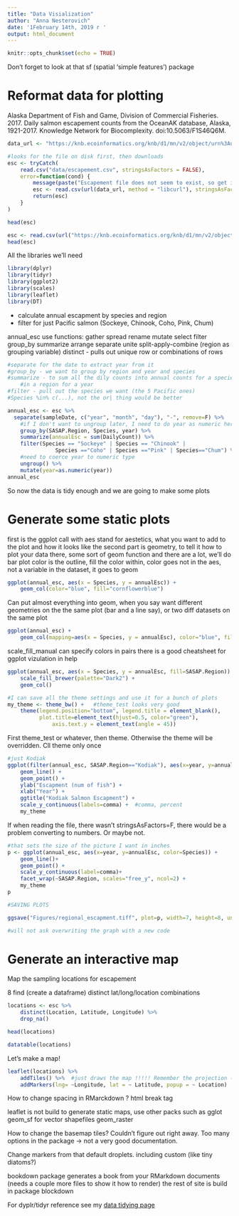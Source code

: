 ```yaml
---
title: "Data Visialization"
author: "Anna Nesterovich"
date: '1February 14th, 2019 г '
output: html_document
---
```


```r
knitr::opts_chunk$set(echo = TRUE)
```

Don't forget to look at that sf (spatial 'simple features') package

# Reformat data for plotting 

Alaska Department of Fish and Game, Division of Commercial Fisheries. 2017. Daily salmon escapement counts from the OceanAK database, Alaska, 1921-2017. Knowledge Network for Biocomplexity. doi:10.5063/F1S46Q6M.

```r
data_url <- "https://knb.ecoinformatics.org/knb/d1/mn/v2/object/urn%3Auuid%3Af119a05b-bbe7-4aea-93c6-85434dcb1c5e"

#looks for the file on disk first, then downloads
esc <- tryCatch(
    read.csv("data/escapement.csv", stringsAsFactors = FALSE),
    error=function(cond) {
        message(paste("Escapement file does not seem to exist, so get it from the KNB."))
        esc <- read.csv(url(data_url, method = "libcurl"), stringsAsFactors = FALSE)
        return(esc)
    }
)

head(esc)
```

```r
esc <- read.csv(url("https://knb.ecoinformatics.org/knb/d1/mn/v2/object/urn%3Auuid%3Af119a05b-bbe7-4aea-93c6-85434dcb1c5e", method="libcurl"), stringsAsFactors=F)
head(esc)
```

All the libraries we'll need 
```r
library(dplyr)
library(tidyr)
library(ggplot2)
library(scales)
library(leaflet)
library(DT)
```


* calculate annual escapment by species and region
* filter for just Pacific salmon (Sockeye, Chinook, Coho, Pink, Chum)

annual_esc
use functions:
gather
spread
rename
mutate
select
filter
group_by
summarize
arrange
separate
unite
split-apply-combine (region as grouping variable)
distinct - pulls out unique row or combinations of rows

```r
#separate for the date to extract year from it
#group_by - we want to group by region and year and species
#summarize - to sum all the dily counts into annual counts for a species
    #in a region for a year
#filter - pull out the species we want (the 5 Pacific ones)
#Species %in% c(...), not the or| thing would be better

annual_esc <- esc %>% 
  separate(sampleDate, c("year", "month", "day"), "-", remove=F) %>% 
    #if I don't want to ungroup later, I need to do year as numeric here
    group_by(SASAP.Region, Species, year) %>% 
    summarize(annualEsc = sum(DailyCount)) %>% 
    filter(Species == "Sockeye" | Species == "Chinook" |
               Species =="Coho" | Species =="Pink" | Species=="Chum") %>% 
    #need to coerce year to numeric type
    ungroup() %>% 
    mutate(year=as.numeric(year))
annual_esc

```

So now the data is tidy enough and we are going to make some plots

# Generate some static plots
first is the ggplot call with aes stand for aestetics, what you want to add to the plot and how it looks like
the second part is geometry, to tell it how to plot your data there, some sort of geom function and there are a lot, we'll do bar plot
color is the outline, fill the color within, color goes not in the aes, not a variable in the dataset, it goes to geom
```r
ggplot(annual_esc, aes(x = Species, y = annualEsc)) +
    geom_col(color="blue", fill="cornflowerblue")
```

Can put almost everything into geom, when you say want different geometries on the the same plot (bar and a line say), or two diff datasets on the same plot
```r
ggplot(annual_esc) +
    geom_col(mapping=aes(x = Species, y = annualEsc), color="blue", fill="cornflowerblue")
```
scale_fill_manual can specify colors in pairs
there is a good cheatsheet for ggplot vizulation in help
```r
ggplot(annual_esc, aes(x = Species, y = annualEsc, fill=SASAP.Region)) +
    scale_fill_brewer(palette="Dark2") +
    geom_col()
```

```r
#I can save all the theme settings and use it for a bunch of plots
my_theme <- theme_bw() +   #theme_test looks very good
    theme(legend.position="bottom", legend.title = element_blank(),
          plot.title=element_text(hjust=0.5, color="green"),
              axis.text.y = element_text(angle = 45))
```
First theme_test or whatever, then theme. Otherwise the theme will be overridden. Cll theme only once

```r
#just Kodiak
ggplot(filter(annual_esc, SASAP.Region=="Kodiak"), aes(x=year, y=annualEsc, color=Species)) +
    geom_line() +
    geom_point() +
    ylab("Escapment (num of fish") +
    xlab("Year") +
    ggtitle("Kodiak Salmon Escapment") +
    scale_y_continuous(labels=comma) +  #comma, percent
    my_theme
```
If when reading the file, there wasn't stringsAsFactors=F, there would be a problem converting to numbers. Or maybe not.


```r
#that sets the size of the picture I want in inches
p <- ggplot(annual_esc, aes(x=year, y=annualEsc, color=Species)) +
    geom_line()+
    geom_point() +
    scale_y_continuous(label=comma)+
    facet_wrap(~SASAP.Region, scales="free_y", ncol=2) +
    my_theme
p

#SAVING PLOTS

ggsave("Figures/regional_escapment.tiff", plot=p, width=7, height=8, units="in", dpi=400)

#will not ask overwriting the graph with a new code
```






# Generate an interactive map

Map the sampling locations for escapement

8 find (create a dataframe) distinct lat/long/location combinations

```r
locations <- esc %>% 
    distinct(Location, Latitude, Longitude) %>% 
    drop_na()

head(locations)
```

```r
datatable(locations)
```

Let's make a map!


```r
leaflet(locations) %>% 
    addTiles() %>%  #just draws the map !!!!! Remember the projection (markater)
    addMarkers(lng= ~Longitude, lat = ~ Latitude, popup = ~ Location)
```



How to change spacing in RMarckdown
? html break tag
<br/>

leaflet is not build to generate static maps, use other packs
such as gglot
geom_sf for vector shapefiles
geom_raster



How to change the basemap tiles? Couldn't figure out right away. Too many options in the package -> not a very good documentation.


Change markers from that default droplets. including custom (like tiny diatoms?) 



bookdown package generates a book from your RMarkdown documents (needs a couple more files to show it how to render)
the rest of site is build in package blockdown


For dyplr/tidyr reference see my [data tidying page](https://annanesterovich.github.io/arctic-training/)